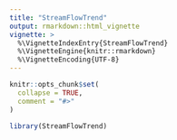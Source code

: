 ```yaml
---
title: "StreamFlowTrend"
output: rmarkdown::html_vignette
vignette: >
  %\VignetteIndexEntry{StreamFlowTrend}
  %\VignetteEngine{knitr::rmarkdown}
  %\VignetteEncoding{UTF-8}
---
```


```r
knitr::opts_chunk$set(
  collapse = TRUE,
  comment = "#>"
)
```

```r
library(StreamFlowTrend)
```
